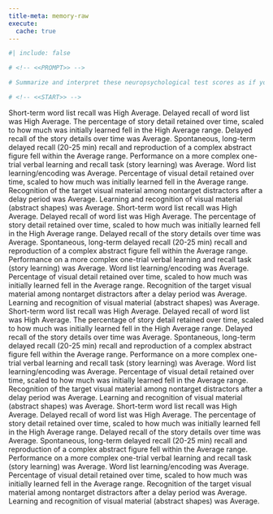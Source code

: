 ```yaml
---
title-meta: memory-raw
execute:
  cache: true
---
```


```r
#| include: false

# <!-- <<PROMPT>> -->

# Summarize and interpret these neuropsychological test scores as if you are an experienced clinical neuropsychologist. For scores that are below average, give a brief example of how this could impact the patient's daily life and functioning. Organize your summary and interpretation from scores that are above average to below average to delineate relative strengths and weaknesses.

# <!-- <<START>> -->

```
 Short-term word list recall was High Average. 
Delayed recall of word list was High Average. 
The percentage of story detail retained over time, scaled to how much was initially learned fell in the High Average range. 
Delayed recall of the story details over time was Average. 
Spontaneous, long-term delayed recall (20-25 min) recall and reproduction of a complex abstract figure fell within the Average range. 
Performance on a more complex one-trial verbal learning and recall task (story learning) was Average. 
Word list learning/encoding was Average. 
Percentage of visual detail retained over time, scaled to how much was initially learned fell in the Average range. 
Recognition of the target visual material among nontarget distractors after a delay period was Average. 
Learning and recognition of visual material (abstract shapes) was Average.
 Short-term word list recall was High Average. 
Delayed recall of word list was High Average. 
The percentage of story detail retained over time, scaled to how much was initially learned fell in the High Average range. 
Delayed recall of the story details over time was Average. 
Spontaneous, long-term delayed recall (20-25 min) recall and reproduction of a complex abstract figure fell within the Average range. 
Performance on a more complex one-trial verbal learning and recall task (story learning) was Average. 
Word list learning/encoding was Average. 
Percentage of visual detail retained over time, scaled to how much was initially learned fell in the Average range. 
Recognition of the target visual material among nontarget distractors after a delay period was Average. 
Learning and recognition of visual material (abstract shapes) was Average.
 Short-term word list recall was High Average. 
Delayed recall of word list was High Average. 
The percentage of story detail retained over time, scaled to how much was initially learned fell in the High Average range. 
Delayed recall of the story details over time was Average. 
Spontaneous, long-term delayed recall (20-25 min) recall and reproduction of a complex abstract figure fell within the Average range. 
Performance on a more complex one-trial verbal learning and recall task (story learning) was Average. 
Word list learning/encoding was Average. 
Percentage of visual detail retained over time, scaled to how much was initially learned fell in the Average range. 
Recognition of the target visual material among nontarget distractors after a delay period was Average. 
Learning and recognition of visual material (abstract shapes) was Average.
 Short-term word list recall was High Average. 
Delayed recall of word list was High Average. 
The percentage of story detail retained over time, scaled to how much was initially learned fell in the High Average range. 
Delayed recall of the story details over time was Average. 
Spontaneous, long-term delayed recall (20-25 min) recall and reproduction of a complex abstract figure fell within the Average range. 
Performance on a more complex one-trial verbal learning and recall task (story learning) was Average. 
Word list learning/encoding was Average. 
Percentage of visual detail retained over time, scaled to how much was initially learned fell in the Average range. 
Recognition of the target visual material among nontarget distractors after a delay period was Average. 
Learning and recognition of visual material (abstract shapes) was Average.
